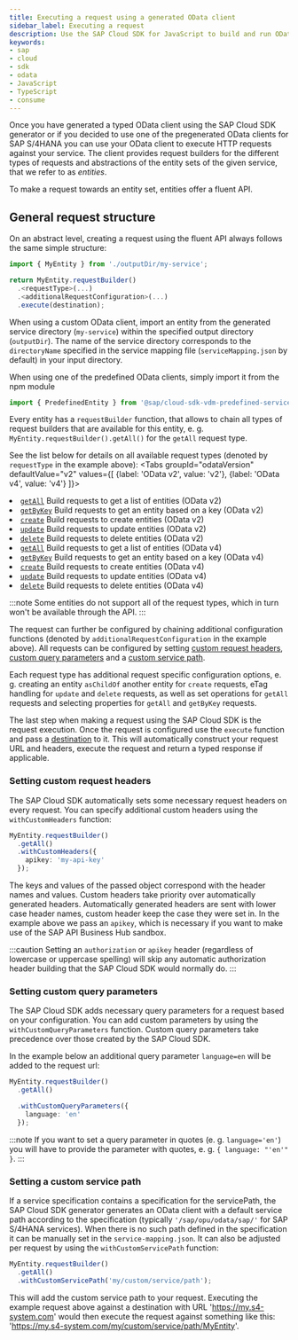 ```yaml
---
title: Executing a request using a generated OData client
sidebar_label: Executing a request
description: Use the SAP Cloud SDK for JavaScript to build and run OData requests in a type-safe way.
keywords:
- sap
- cloud
- sdk
- odata
- JavaScript
- TypeScript
- consume
---
```



Once you have generated a typed OData client using the SAP Cloud SDK generator or if you decided to use one of the pregenerated OData clients for SAP S/4HANA you can use your OData client to execute HTTP requests against your service.
The client provides request builders for the different types of requests and abstractions of the entity sets of the given service, that we refer to as *entities*.

To make a request towards an entity set, entities offer a fluent API.

## General request structure

On an abstract level, creating a request using the fluent API always follows the same simple structure:

```ts
import { MyEntity } from './outputDir/my-service';

return MyEntity.requestBuilder()
  .<requestType>(...)
  .<additionalRequestConfiguration>(...)
  .execute(destination);
```

When using a custom OData client, import an entity from the generated service directory (`my-service`) within the specified output directory (`outputDir`).
The name of the service directory corresponds to the `directoryName` specified in the service mapping file (`serviceMapping.json` by default) in your input directory.

When using one of the predefined OData clients, simply import it from the npm module

```ts
import { PredefinedEntity } from '@sap/cloud-sdk-vdm-predefined-service';
```

Every entity has a `requestBuilder` function, that allows to chain all types of request builders that are available for this entity, e. g. `MyEntity.requestBuilder().getAll()` for the `getAll` request type.

See the list below for details on all available request types (denoted by `requestType` in the example above):
<Tabs
  groupId="odataVersion"
  defaultValue="v2"
  values={[
    {label: 'OData v2', value: 'v2'},
    {label: 'OData v4', value: 'v4'}
  ]}>
  <TabItem value="v2">
    <li><a href="./odata-v2-client#getall-request-builder"><code>getAll</code></a> Build requests to get a list of entities (OData v2)</li>
    <li><a href="./odata-v2-client#getbykey-request-builder"><code>getByKey</code></a> Build requests to get an entity based on a key (OData v2)</li>
    <li><a href="./odata-v2-client#create-request-builder"><code>create</code></a> Build requests to create entities (OData v2)</li>
    <li><a href="./odata-v2-client#update-request-builder"><code>update</code></a> Build requests to update entities (OData v2)</li>
    <li><a href="./odata-v2-client#delete-request-builder"><code>delete</code></a> Build requests to delete entities (OData v2)</li>
  </TabItem>
  <TabItem value="v4">
    <li><a href="./odata-v4-client#getall-request-builder"><code>getAll</code></a> Build requests to get a list of entities (OData v4)</li>
    <li><a href="./odata-v4-client#getbykey-request-builder"><code>getByKey</code></a> Build requests to get an entity based on a key (OData v4)</li>
    <li><a href="./odata-v4-client#create-request-builder"><code>create</code></a> Build requests to create entities (OData v4)</li>
    <li><a href="./odata-v4-client#update-request-builder"><code>update</code></a> Build requests to update entities (OData v4)</li>
    <li><a href="./odata-v4-client#delete-request-builder"><code>delete</code></a> Build requests to delete entities (OData v4)</li>
  </TabItem>
</Tabs>

:::note
Some entities do not support all of the request types, which in turn won't be available through the API.
:::

The request can further be configured by chaining additional configuration functions (denoted by `additionalRequestConfiguration` in the example above). All requests can be configured by setting [custom request headers](#setting-custom-request-headers), [custom query parameters](#setting-custom-query-parameters) and a [custom service path](#setting-a-custom-service-path).

Each request type has additional request specific configuration options, e. g. creating an entity `asChildOf` another entity for `create` requests, eTag handling for `update` and `delete` requests, as well as set operations for `getAll` requests and selecting properties for `getAll` and `getByKey` requests.

The last step when making a request using the SAP Cloud SDK is the request execution. Once the request is configured use the `execute` function and pass a [destination](../connectivity/destination-js-sdk) to it. This will automatically construct your request URL and headers, execute the request and return a typed response if applicable.

### Setting custom request headers

The SAP Cloud SDK automatically sets some necessary request headers on every request. You can specify additional custom headers using the `withCustomHeaders` function:

```ts
MyEntity.requestBuilder()
  .getAll()
  .withCustomHeaders({
    apikey: 'my-api-key'
  });
```

The keys and values of the passed object correspond with the header names and values. Custom headers take priority over automatically generated headers. Automatically generated headers are sent with lower case header names, custom header keep the case they were set in.
In the example above we pass an `apikey`, which is necessary if you want to make use of the SAP API Business Hub sandbox.

:::caution
Setting an `authorization` or `apikey` header (regardless of lowercase or uppercase spelling) will skip any automatic authorization header building that the SAP Cloud SDK would normally do.
:::

### Setting custom query parameters

The SAP Cloud SDK adds necessary query parameters for a request based on your configuration. You can add custom parameters by using the `withCustomQueryParameters` function. Custom query parameters take precedence over those created by the SAP Cloud SDK.

In the example below an additional query parameter `language=en` will be added to the request url:

```ts
MyEntity.requestBuilder()
  .getAll()

  .withCustomQueryParameters({
    language: 'en'
  });
```

:::note
If you want to set a query parameter in quotes (e. g. `language='en'`) you will have to provide the parameter with quotes, e. g. `{ language: "'en'" }`.
:::

### Setting a custom service path

If a service specification contains a specification for the servicePath, the SAP Cloud SDK generator generates an OData client with a default service path according to the specification (typically `'/sap/opu/odata/sap/'` for SAP S/4HANA services). When there is no such path defined in the specification it can be manually set in the `service-mapping.json`. It can also be adjusted per request by using the `withCustomServicePath` function:

```ts
MyEntity.requestBuilder()
  .getAll()
  .withCustomServicePath('my/custom/service/path');
```
This will add the custom service path to your request. Executing the example request above against a destination with URL 'https://my.s4-system.com' would then execute the request against something like this: 'https://my.s4-system.com/my/custom/service/path/MyEntity'.
